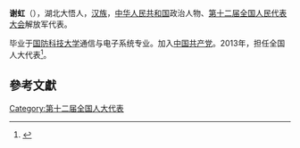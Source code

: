 '''谢虹'''（{{bd|1965年||}}），湖北大悟人，[[汉族|汉族]]，[[中华人民共和国|中华人民共和国]]政治人物、[[第十二届全国人民代表大会|第十二届全国人民代表大会]]解放军代表。

毕业于[[国防科技大学|国防科技大学]]通信与电子系统专业。加入[[中国共产党|中国共产党]]。2013年，担任全国人大代表<ref>{{cite news|title=全国人大代表信息-谢虹|url=http://210.82.31.1:8084/delegate/viewDelegate.action?dbid=122970|accessdate=2013-04-05|newspaper=全国人大网|archive-url=https://web.archive.org/web/20160306051205/http://www.npc.gov.cn/delegate/viewDelegate.action?dbid=122970|archive-date=2016-03-06|dead-url=yes}}</ref>。

==參考文獻==
{{reflist}}
{{中国政治人物小作品}}

[[Category:第十二届全国人大代表|Category:第十二届全国人大代表]]